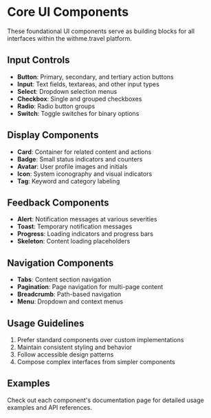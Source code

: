
<Meta title="Design System/Core UI" />

# Core UI Components

These foundational UI components serve as building blocks for all interfaces within the withme.travel platform.

## Input Controls

- **Button**: Primary, secondary, and tertiary action buttons
- **Input**: Text fields, textareas, and other input types  
- **Select**: Dropdown selection menus
- **Checkbox**: Single and grouped checkboxes
- **Radio**: Radio button groups
- **Switch**: Toggle switches for binary options

## Display Components

- **Card**: Container for related content and actions
- **Badge**: Small status indicators and counters
- **Avatar**: User profile images and initials
- **Icon**: System iconography and visual indicators
- **Tag**: Keyword and category labeling

## Feedback Components

- **Alert**: Notification messages at various severities
- **Toast**: Temporary notification messages
- **Progress**: Loading indicators and progress bars
- **Skeleton**: Content loading placeholders

## Navigation Components

- **Tabs**: Content section navigation
- **Pagination**: Page navigation for multi-page content
- **Breadcrumb**: Path-based navigation
- **Menu**: Dropdown and context menus

## Usage Guidelines

1. Prefer standard components over custom implementations
2. Maintain consistent styling and behavior
3. Follow accessible design patterns
4. Compose complex interfaces from simpler components

## Examples

Check out each component's documentation page for detailed usage examples and API references.

